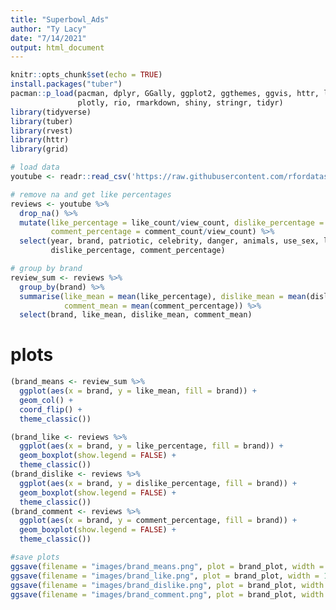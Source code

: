 ```yaml
---
title: "Superbowl_Ads"
author: "Ty Lacy"
date: "7/14/2021"
output: html_document
---
```


```r
knitr::opts_chunk$set(echo = TRUE)
install.packages("tuber")
pacman::p_load(pacman, dplyr, GGally, ggplot2, ggthemes, ggvis, httr, lubridate,
               plotly, rio, rmarkdown, shiny, stringr, tidyr)
library(tidyverse)
library(tuber)
library(rvest)
library(httr)
library(grid)
```
```r
# load data
youtube <- readr::read_csv('https://raw.githubusercontent.com/rfordatascience/tidytuesday/master/data/2021/2021-03-02/youtube.csv')
```
```r
# remove na and get like percentages
reviews <- youtube %>% 
  drop_na() %>% 
  mutate(like_percentage = like_count/view_count, dislike_percentage = dislike_count/view_count,
         comment_percentage = comment_count/view_count) %>% 
  select(year, brand, patriotic, celebrity, danger, animals, use_sex, like_percentage, 
         dislike_percentage, comment_percentage)

```
```r
# group by brand
review_sum <- reviews %>% 
  group_by(brand) %>% 
  summarise(like_mean = mean(like_percentage), dislike_mean = mean(dislike_percentage),
            comment_mean = mean(comment_percentage)) %>% 
  select(brand, like_mean, dislike_mean, comment_mean)
```

# plots
```r

(brand_means <- review_sum %>% 
  ggplot(aes(x = brand, y = like_mean, fill = brand)) +
  geom_col() + 
  coord_flip() +
  theme_classic()) 

```
```r
(brand_like <- reviews %>% 
  ggplot(aes(x = brand, y = like_percentage, fill = brand)) +
  geom_boxplot(show.legend = FALSE) + 
  theme_classic()) 
(brand_dislike <- reviews %>% 
  ggplot(aes(x = brand, y = dislike_percentage, fill = brand)) +
  geom_boxplot(show.legend = FALSE) + 
  theme_classic()) 
(brand_comment <- reviews %>% 
  ggplot(aes(x = brand, y = comment_percentage, fill = brand)) +
  geom_boxplot(show.legend = FALSE) + 
  theme_classic()) 
```

```r
#save plots
ggsave(filename = "images/brand_means.png", plot = brand_plot, width = 10, height = 10)
ggsave(filename = "images/brand_like.png", plot = brand_plot, width = 10, height = 10)
ggsave(filename = "images/brand_dislike.png", plot = brand_plot, width = 10, height = 10)
ggsave(filename = "images/brand_comment.png", plot = brand_plot, width = 10, height = 10)


```

